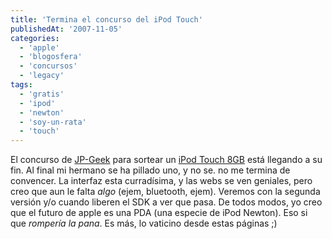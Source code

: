 ```yaml
---
title: 'Termina el concurso del iPod Touch'
publishedAt: '2007-11-05'
categories:
  - 'apple'
  - 'blogosfera'
  - 'concursos'
  - 'legacy'
tags:
  - 'gratis'
  - 'ipod'
  - 'newton'
  - 'soy-un-rata'
  - 'touch'
---
```


El concurso de [JP-Geek](http://www.jp-geek.com/) para sortear un [iPod Touch 8GB](http://www.jp-geek.com/concurso-ipod-touch/) está llegando a su fin. Al final mi hermano se ha pillado uno, y no se. no me termina de convencer. La interfaz esta curradísima, y las webs se ven geniales, pero creo que aun le falta _algo_ (ejem, bluetooth, ejem). Veremos con la segunda versión y/o cuando liberen el SDK a ver que pasa. De todos modos, yo creo que el futuro de apple es una PDA (una especie de iPod Newton). Eso si que _rompería la pana_. Es más, lo vaticino desde estas páginas ;)
